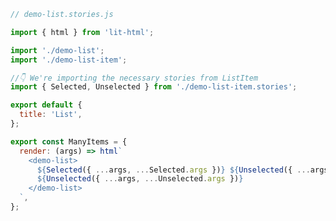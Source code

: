 ```js
// demo-list.stories.js

import { html } from 'lit-html';

import './demo-list';
import './demo-list-item';

//👇 We're importing the necessary stories from ListItem
import { Selected, Unselected } from './demo-list-item.stories';

export default {
  title: 'List',
};

export const ManyItems = {
  render: (args) => html`
    <demo-list>
      ${Selected({ ...args, ...Selected.args })} ${Unselected({ ...args, ...Unselected.args })}
      ${Unselected({ ...args, ...Unselected.args })}
    </demo-list>
  `,
};
```
